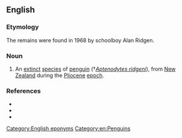 ==English==
{{rfi|en}}

===Etymology===
The remains were found in 1968 by schoolboy Alan Ridgen.

===Noun===
{{en-noun|head=[[Ridgen]][[-'s|'s]] [[penguin]]}}

# An [[extinct]] [[species]] of [[penguin]] (†''[[Aptenodytes ridgeni]]''), from [[New Zealand]] during the [[Pliocene]] [[epoch]].

===References===
* {{pedia|Ridgen's Penguin}}
* {{comcatlite|Aptenodytes ridgeni|i=1}}
* {{R:PaleoDB|i=1|}}

[[Category:English eponyms]]
[[Category:en:Penguins]]